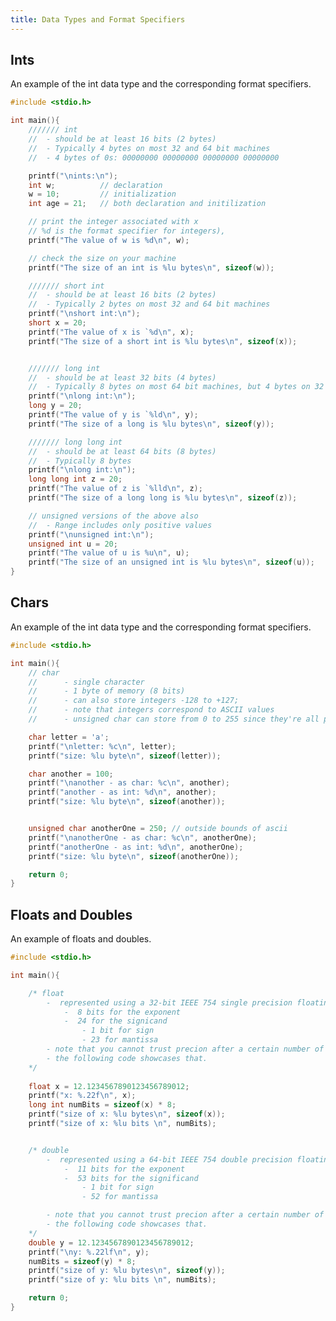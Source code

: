 ```yaml
---
title: Data Types and Format Specifiers
---
```



## Ints
An example of the int data type and the corresponding format specifiers.

```c
#include <stdio.h>

int main(){
    /////// int
    //  - should be at least 16 bits (2 bytes)
    //  - Typically 4 bytes on most 32 and 64 bit machines
    //  - 4 bytes of 0s: 00000000 00000000 00000000 00000000

    printf("\nints:\n");
    int w;          // declaration
    w = 10;         // initialization
    int age = 21;   // both declaration and initilization

    // print the integer associated with x
    // %d is the format specifier for integers),
    printf("The value of w is %d\n", w);  

    // check the size on your machine
    printf("The size of an int is %lu bytes\n", sizeof(w));

    /////// short int
    //  - should be at least 16 bits (2 bytes)
    //  - Typically 2 bytes on most 32 and 64 bit machines
    printf("\nshort int:\n");
    short x = 20;
    printf("The value of x is `%d\n", x);
    printf("The size of a short int is %lu bytes\n", sizeof(x));


    /////// long int
    //  - should be at least 32 bits (4 bytes)
    //  - Typically 8 bytes on most 64 bit machines, but 4 bytes on 32 bit machines
    printf("\nlong int:\n");
    long y = 20;
    printf("The value of y is `%ld\n", y);
    printf("The size of a long is %lu bytes\n", sizeof(y));

    /////// long long int
    //  - should be at least 64 bits (8 bytes)
    //  - Typically 8 bytes
    printf("\nlong int:\n");
    long long int z = 20;
    printf("The value of z is `%lld\n", z);
    printf("The size of a long long is %lu bytes\n", sizeof(z));

    // unsigned versions of the above also
    //  - Range includes only positive values
    printf("\nunsigned int:\n");
    unsigned int u = 20;
    printf("The value of u is %u\n", u);
    printf("The size of an unsigned int is %lu bytes\n", sizeof(u));
}
```


## Chars

An example of the int data type and the corresponding format specifiers.

```c
#include <stdio.h>

int main(){
    // char 
    //      - single character
    //      - 1 byte of memory (8 bits)
    //      - can also store integers -128 to +127; 
    //      - note that integers correspond to ASCII values
    //      - unsigned char can store from 0 to 255 since they're all positive;

    char letter = 'a';
    printf("\nletter: %c\n", letter);
    printf("size: %lu byte\n", sizeof(letter));

    char another = 100;
    printf("\nanother - as char: %c\n", another);
    printf("another - as int: %d\n", another); 
    printf("size: %lu byte\n", sizeof(another));


    unsigned char anotherOne = 250; // outside bounds of ascii
    printf("\nanotherOne - as char: %c\n", anotherOne);
    printf("anotherOne - as int: %d\n", anotherOne);
    printf("size: %lu byte\n", sizeof(anotherOne));

    return 0;
}
```

## Floats and Doubles

An example of floats and doubles.

```c
#include <stdio.h>

int main(){

    /* float
        -  represented using a 32-bit IEEE 754 single precision floating point number
            -  8 bits for the exponent
            -  24 for the signicand
                - 1 bit for sign
                - 23 for mantissa
        - note that you cannot trust precion after a certain number of decimal places.
        - the following code showcases that. 
    */
    
    float x = 12.1234567890123456789012;
    printf("x: %.22f\n", x);
    long int numBits = sizeof(x) * 8;
    printf("size of x: %lu bytes\n", sizeof(x));
    printf("size of x: %lu bits \n", numBits);


    /* double
        -  represented using a 64-bit IEEE 754 double precision floating point number
            -  11 bits for the exponent
            -  53 bits for the significand
                - 1 bit for sign
                - 52 for mantissa

        - note that you cannot trust precion after a certain number of decimal places.
        - the following code showcases that.        
    */
    double y = 12.1234567890123456789012;
    printf("\ny: %.22lf\n", y);
    numBits = sizeof(y) * 8;
    printf("size of y: %lu bytes\n", sizeof(y));
    printf("size of y: %lu bits \n", numBits);

    return 0;
}
```